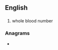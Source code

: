 {{also|wbn}}
==English==

==={{initialism-old|en}}===
{{wikipedia|Blood donation}}
{{en-initialism}}

# whole blood number

===Anagrams===
* {{l|en|NbW}}